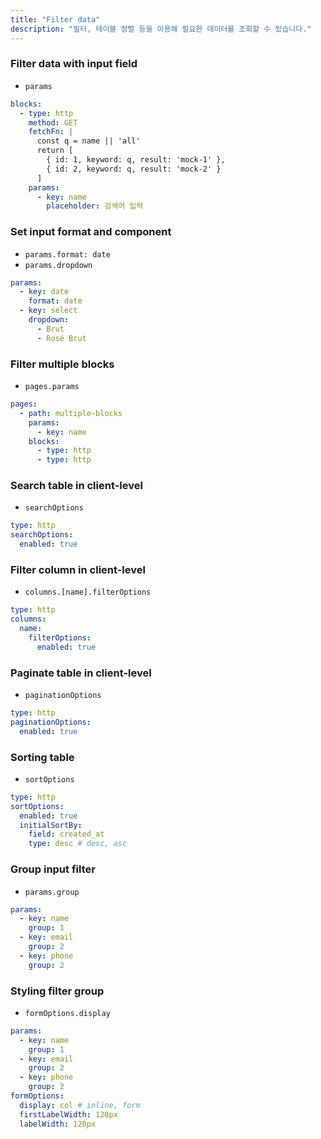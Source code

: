 ```yaml
---
title: "Filter data"
description: "필터, 테이블 정렬 등을 이용해 필요한 데이터를 조회할 수 있습니다."
---
```


### Filter data with input field

- `params`

```yaml
blocks:
  - type: http
    method: GET
    fetchFn: |
      const q = name || 'all'
      return [
        { id: 1, keyword: q, result: 'mock-1' },
        { id: 2, keyword: q, result: 'mock-2' }
      ]
    params:
      - key: name
        placeholder: 검색어 입력
```

### Set input format and component

- `params.format: date`
- `params.dropdown`

```yaml
params:
  - key: date
    format: date
  - key: select
    dropdown:
      - Brut
      - Rosé Brut
```

### Filter multiple blocks

- `pages.params`

```yaml
pages:
  - path: multiple-blocks
    params:
      - key: name
    blocks:
      - type: http
      - type: http
```

### Search table in client-level

- `searchOptions`

```yaml
type: http
searchOptions:
  enabled: true
```

### Filter column in client-level

- `columns.[name].filterOptions`

```yaml
type: http
columns:
  name:
    filterOptions:
      enabled: true
```

### Paginate table in client-level

- `paginationOptions`

```yaml
type: http
paginationOptions:
  enabled: true
```

### Sorting table

- `sortOptions`

```yaml
type: http
sortOptions:
  enabled: true
  initialSortBy:
    field: created_at
    type: desc # desc, asc
```

### Group input filter

- `params.group`

```yaml
params:
  - key: name
    group: 1
  - key: email
    group: 2
  - key: phone
    group: 2
```

### Styling filter group

- `formOptions.display`

```yaml
params:
  - key: name
    group: 1
  - key: email
    group: 2
  - key: phone
    group: 2
formOptions:
  display: col # inline, form
  firstLabelWidth: 120px
  labelWidth: 120px
```